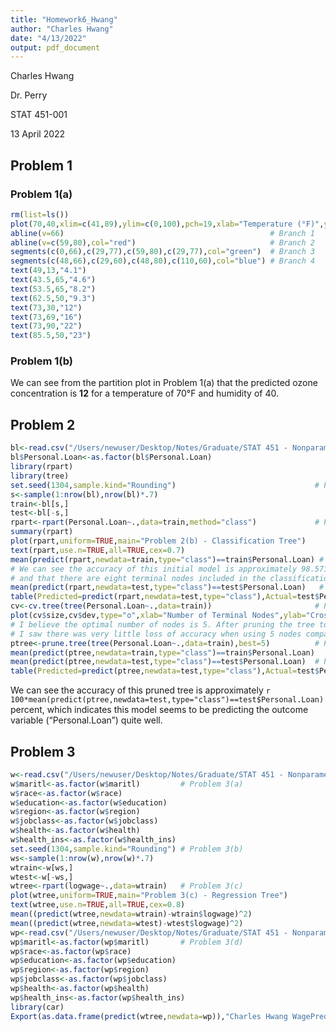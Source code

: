 ```yaml
---
title: "Homework6_Hwang"
author: "Charles Hwang"
date: "4/13/2022"
output: pdf_document
---
```

Charles Hwang

Dr. Perry

STAT 451-001

13 April 2022

## Problem 1

### Problem 1(a)

```r
rm(list=ls())
plot(70,40,xlim=c(41,89),ylim=c(0,100),pch=19,xlab="Temperature (°F)",ylab="Humidity",main="Problem 1(a) - Partition Plot of Predicted Ozone")
abline(v=66)                                              # Branch 1
abline(v=c(59,80),col="red")                              # Branch 2
segments(c(0,66),c(29,77),c(59,80),c(29,77),col="green")  # Branch 3
segments(c(48,66),c(29,60),c(48,80),c(110,60),col="blue") # Branch 4
text(49,13,"4.1")
text(43.5,65,"4.6")
text(53.5,65,"8.2")
text(62.5,50,"9.3")
text(73,30,"12")
text(73,69,"16")
text(73,90,"22")
text(85.5,50,"23")
```

### Problem 1(b)

We can see from the partition plot in Problem 1(a) that the predicted ozone concentration is **12** for a temperature of 70°F and humidity of 40.

## Problem 2

```r
bl<-read.csv("/Users/newuser/Desktop/Notes/Graduate/STAT 451 - Nonparametric Statistical Methods/BankLoan.csv")
bl$Personal.Loan<-as.factor(bl$Personal.Loan)
library(rpart)
library(tree)
set.seed(1304,sample.kind="Rounding")                               # Problem 2(a)
s<-sample(1:nrow(bl),nrow(bl)*.7)
train<-bl[s,]
test<-bl[-s,]
rpart<-rpart(Personal.Loan~.,data=train,method="class")             # Problem 2(b)
summary(rpart)
plot(rpart,uniform=TRUE,main="Problem 2(b) - Classification Tree")
text(rpart,use.n=TRUE,all=TRUE,cex=0.7)
mean(predict(rpart,newdata=train,type="class")==train$Personal.Loan) # Problem 2(c)
# We can see the accuracy of this initial model is approximately 98.57143 percent
# and that there are eight terminal nodes included in the classification tree.
mean(predict(rpart,newdata=test,type="class")==test$Personal.Loan)   # Problem 2(d)
table(Predicted=predict(rpart,newdata=test,type="class"),Actual=test$Personal.Loan)
cv<-cv.tree(tree(Personal.Loan~.,data=train))                       # Problem 2(e)
plot(cv$size,cv$dev,type="o",xlab="Number of Terminal Nodes",ylab="Cross-Validation SSE",main="Problem 2(e)")
# I believe the optimal number of nodes is 5. After pruning the tree to 5, 6, and 8 nodes,
# I saw there was very little loss of accuracy when using 5 nodes compared to 6 or 8.
ptree<-prune.tree(tree(Personal.Loan~.,data=train),best=5)          # Problem 2(f)
mean(predict(ptree,newdata=train,type="class")==train$Personal.Loan)
mean(predict(ptree,newdata=test,type="class")==test$Personal.Loan)  # Problem 2(g)
table(Predicted=predict(ptree,newdata=test,type="class"),Actual=test$Personal.Loan)
```

We can see the accuracy of this pruned tree is approximately `r 100*mean(predict(ptree,newdata=test,type="class")==test$Personal.Loan)` percent, which indicates this model seems to be predicting the outcome variable ("Personal.Loan") quite well.

## Problem 3

```r
w<-read.csv("/Users/newuser/Desktop/Notes/Graduate/STAT 451 - Nonparametric Statistical Methods/wage.csv")
w$maritl<-as.factor(w$maritl)         # Problem 3(a)
w$race<-as.factor(w$race)
w$education<-as.factor(w$education)
w$region<-as.factor(w$region)
w$jobclass<-as.factor(w$jobclass)
w$health<-as.factor(w$health)
w$health_ins<-as.factor(w$health_ins)
set.seed(1304,sample.kind="Rounding") # Problem 3(b)
ws<-sample(1:nrow(w),nrow(w)*.7)
wtrain<-w[ws,]
wtest<-w[-ws,]
wtree<-rpart(logwage~.,data=wtrain)   # Problem 3(c)
plot(wtree,uniform=TRUE,main="Problem 3(c) - Regression Tree")
text(wtree,use.n=TRUE,all=TRUE,cex=0.8)
mean((predict(wtree,newdata=wtrain)-wtrain$logwage)^2)
mean((predict(wtree,newdata=wtest)-wtest$logwage)^2)
wp<-read.csv("/Users/newuser/Desktop/Notes/Graduate/STAT 451 - Nonparametric Statistical Methods/wagepredict.csv")
wp$maritl<-as.factor(wp$maritl)       # Problem 3(d)
wp$race<-as.factor(wp$race)
wp$education<-as.factor(wp$education)
wp$region<-as.factor(wp$region)
wp$jobclass<-as.factor(wp$jobclass)
wp$health<-as.factor(wp$health)
wp$health_ins<-as.factor(wp$health_ins)
library(car)
Export(as.data.frame(predict(wtree,newdata=wp)),"Charles Hwang WagePredictions.csv")
```